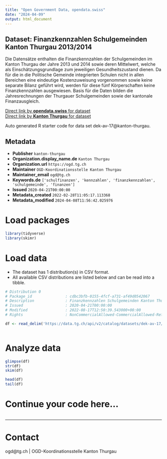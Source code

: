```yaml
---
title: "Open Government Data, opendata.swiss"
date: "2024-04-09"
output: html_document
---
```


## Dataset: Finanzkennzahlen Schulgemeinden Kanton Thurgau 2013/2014

Die Datensätze enthalten die Finanzkennzahlen der Schulgemeinden im Kanton Thurgau der Jahre 2013 und 2014 sowie deren Mittelwert, welche als Einschätzungsgrundlage zum jeweiligen Gesundheitszustand dienen. Da für die in die Politische Gemeinde integrierten Schulen nicht in allen Bereichen eine eindeutige Kostenzuweisung vorgenommen sowie keine separate Bilanz geführt wird, werden für diese fünf Körperschaften keine Finanzkennzahlen ausgewiesen. Basis für die Daten bilden die Jahresrechnungen der Thurgauer Schulgemeinden sowie der kantonale Finanzausgleich.

[Direct link by **opendata.swiss** for dataset](https://opendata.swiss/de/dataset/finanzkennzahlen-schulgemeinden-kanton-thurgau-2013-2014)<br>
[Direct link by **Kanton Thurgau** for dataset](https://data.tg.ch/explore/dataset/dek-av-17/)

Auto generated R starter code for data set dek-av-17@kanton-thurgau.

## Metadata

- **Publisher** `kanton-thurgau`
- **Organization.display_name.de** `Kanton Thurgau`
- **Organization.url** `https://ogd.tg.ch`
- **Maintainer** `OGD-Koordinationsstelle Kanton Thurgau`
- **Maintainer_email** `ogd@tg.ch`
- **Keywords.de** `['schulfinanzen', 'kennzahlen', 'finanzkennzahlen', 'schulgemeinde', 'finanzen']`
- **Issued** `2020-04-21T00:00:00`
- **Metadata_created** `2022-02-28T11:05:17.113368`
- **Metadata_modified** `2024-04-08T11:56:42.025976`


# Load packages

```r

library(tidyverse)
library(skimr)

```

# Load data

-   The dataset has 1 distribution(s) in CSV format.
-   All available CSV distributions are listed below and can be read into a tibble.

```r

# Distribution 0
# Package_id               : cdbc3bfb-0155-4fcf-a731-af49d0542067
# Description              : Finanzkennzahlen Schulgemeinden Kanton Thurgau 2013/2014 (csv)
# Issued                   : 2020-04-21T00:00:00
# Modified                 : 2022-08-17T12:50:39.543000+00:00
# Rights                   : NonCommercialAllowed-CommercialAllowed-ReferenceRequired

df <- read_delim('https://data.tg.ch/api/v2/catalog/datasets/dek-av-17/exports/csv')



```

# Analyze data

```r

glimpse(df)
str(df)
skim(df)

head(df)
tail(df)

```

# Continue your code here...

```r

```

------------------------------------------------------------------------

# Contact

ogd@tg.ch | OGD-Koordinationsstelle Kanton Thurgau
